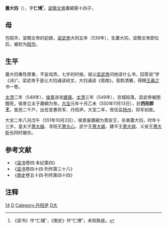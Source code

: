 '''蕭大钧'''（{{bd|539年||551年|10月2日|catIdx=X}}），字'''仁博'''<ref>《梁书》作“仁辅”，《南史》作“仁博”，未知孰是。</ref>，[[梁簡文帝|梁簡文帝]]蕭綱第十四子。
==母==
包昭华，梁簡文帝的妃嫔，[[梁武帝|梁武帝]]大同五年（539年），生蕭大钧，梁簡文帝即位后，被封为[[昭华|昭华]]。
==生平==
蕭大钧秉性厚重，不妄戏弄。七岁的时候，祖父[[梁武帝|梁武帝]]问他读什么书，回答说“学《诗》”。梁武帝于是让大钧诵读经文，大钧诵读《周南》，音韵清雅，得赐[[王羲之|王羲之]]书一卷。

[[太清|太清]]二年（548年），[[侯景|侯景]]进攻[[建康|建康]]。[[太清|太清]]三年（549年），京城陷落，梁武帝被困餓死，侯景立太子蕭綱为帝。[[大宝_(南梁)|大宝]]元年十月乙未（550年11月13日），封'''西阳郡王'''，食邑二千户，出任宣惠将军、丹阳尹。大宝二年，改任监[[扬州|扬州]]，将军如故。

大宝二年八月戊午（551年10月2日），侯景废蕭綱为晋安王，杀害蕭大钧，时年十三岁。皇太子[[萧大器|萧大器]]、寻阳王[[萧大心|萧大心]]、武宁王[[萧大威|萧大威]]、建平王[[萧大球|萧大球]]、义安王[[萧大昕|萧大昕]]也同时被杀。

==参考文献 ==
<div class="references-small">  
*《[[梁书|梁书]]卷四·本纪第四》
*《[[梁书|梁书]]卷四十四·列传第三十八》
*《[[南史|南史]]卷五十四·列传第四十四》

==注释==
<div class="references-small">   
<references/>   
</div> 
[[Category:梁簡文帝皇子|14]]
[[Category:南梁正王|D]]
[[Category:丹阳尹|Category:丹阳尹]]
[[Category:蘭陵蕭氏|D大]]